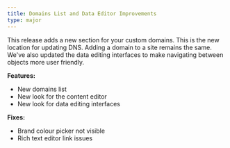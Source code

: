 ```yaml
---
title: Domains List and Data Editor Improvements
type: major
---
```


This release adds a new section for your custom domains. This is the new location for updating DNS. Adding a domain to a site remains the same. We've also updated the data editing interfaces to make navigating between objects more user friendly.

**Features:**

* New domains list
* New look for the content editor
* New look for data editing interfaces

**Fixes:**

* Brand colour picker not visible
* Rich text editor link issues
